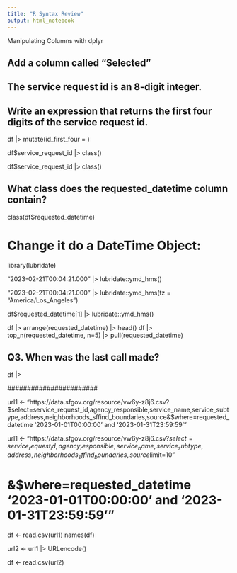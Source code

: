 ```yaml
---
title: "R Syntax Review"
output: html_notebook
---
```


Manipulating Columns with dplyr


## Add a column called "Selected" 

## The service request id is an 8-digit integer. 
## Write an expression  that returns the first four digits of the service request id.


df |> mutate(id_first_four = )

df$service_request_id |> class()

df$service_request_id |> class()


## What class does the requested_datetime column contain?

class(df$requested_datetime)

# Change it do a DateTime Object:

library(lubridate)

"2023-02-21T00:04:21.000" |>  lubridate::ymd_hms()

"2023-02-21T00:04:21.000" |>  lubridate::ymd_hms(tz = "America/Los_Angeles")



df$requested_datetime[1] |> lubridate::ymd_hms()


df |> arrange(requested_datetime) |> head()
df |> 
  top_n(requested_datetime, n=5) |> 
  pull(requested_datetime)

## Q3. When was the last call made?

df |> 
  
  
  
  #######################

url1 <- "https://data.sfgov.org/resource/vw6y-z8j6.csv?$select=service_request_id,agency_responsible,service_name,service_subtype,address,neighborhoods_sffind_boundaries,source&$where=requested_datetime '2023-01-01T00:00:00' and '2023-01-31T23:59:59'"


url1 <- "https://data.sfgov.org/resource/vw6y-z8j6.csv?$select=service_request_id,agency_responsible,service_name,service_subtype,address,neighborhoods_sffind_boundaries,source$limit=10"

# &$where=requested_datetime '2023-01-01T00:00:00' and '2023-01-31T23:59:59'"

df <- read.csv(url1)
names(df)

url2 <- url1 |> URLencode()


df <- read.csv(url2)
